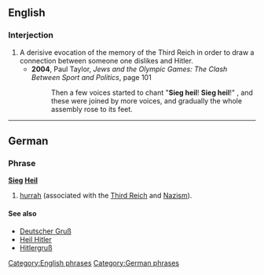 {{rfv}}
{{wikipedia}}
==English==

===Interjection===
{{en-intj|pos=[[Sieg#German|Sieg]] [[heil#German|Heil]]}}

# A derisive evocation of the memory of the Third Reich in order to draw a connection between someone one dislikes and Hitler.
#*'''2004''', Paul Taylor, ''Jews and the Olympic Games: The Clash Between Sport and Politics'', page 101
#*:Then a few voices started to chant "'''Sieg heil'''! '''Sieg heil'''!" , and these were joined by more voices, and gradually the whole assembly rose to its feet.

[[Category:English phrases]]

----

==German==

===Phrase===
'''[[Sieg]] [[heil#German|Heil]]'''

# [[hurrah]] (associated with the [[Third Reich]] and [[Nazism]]).

====See also====
*[[Deutscher Gruß]]
*[[Heil Hitler]]
*[[Hitlergruß]]

[[Category:German phrases]]